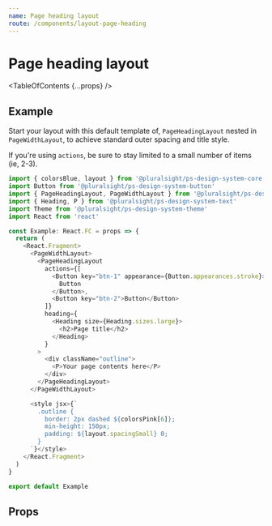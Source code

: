```yaml
---
name: Page heading layout
route: /components/layout-page-heading
---
```


# Page heading layout

<Usage
  figmaUrl="https://www.figma.com/file/YsTklBecdddy9RZ3HXddIseD/?node-id=11195%3A26707"
  install="npm install @pluralsight/ps-design-system-layout"
  import="import { PageHeadingLayout } from '@pluralsight/ps-design-system-layout"
  packageName="layout"
  version={props.version}
/>

<TableOfContents {...props} />

## Example

Start your layout with this default template of, `PageHeadingLayout` nested in
`PageWidthLayout`, to achieve standard outer spacing and title style.

If you're using `actions`, be sure to stay limited to a small number of
items (ie, 2-3).

```typescript
import { colorsBlue, layout } from '@pluralsight/ps-design-system-core'
import Button from '@pluralsight/ps-design-system-button'
import { PageHeadingLayout, PageWidthLayout } from '@pluralsight/ps-design-system-layout'
import { Heading, P } from '@pluralsight/ps-design-system-text'
import Theme from '@pluralsight/ps-design-system-theme'
import React from 'react'

const Example: React.FC = props => {
  return (
    <React.Fragment>
      <PageWidthLayout>
        <PageHeadingLayout
          actions={[
            <Button key="btn-1" appearance={Button.appearances.stroke}>
              Button
            </Button>,
            <Button key="btn-2">Button</Button>
          ]}
          heading={
            <Heading size={Heading.sizes.large}>
              <h2>Page title</h2>
            </Heading>
          }
        >
          <div className="outline">
            <P>Your page contents here</P>
          </div>
        </PageHeadingLayout>
      </PageWidthLayout>

      <style jsx>{`
        .outline {
          border: 2px dashed ${colorsPink[6]};
          min-height: 150px;
          padding: ${layout.spacingSmall} 0;
        }
      `}</style>
    </React.Fragment>
  )
}

export default Example
```

## Props

<TypesTable>
  <TypesProp
    name="actions"
    type="React.ReactNode[]"
    desc="actionable elements to place in the top-right"
  />
  <TypesProp
    name="heading"
    type="React.ReactNode"
    desc="heading element to display as page title"
    required
  />
</TypesTable>

